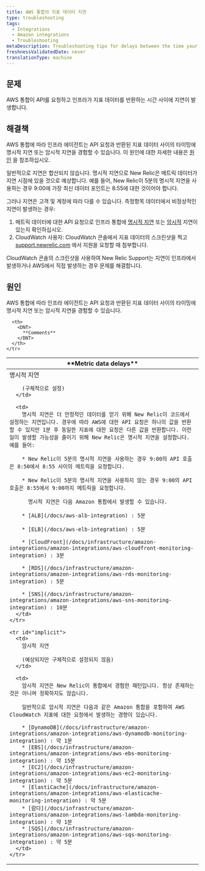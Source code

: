 ```yaml
---
title: AWS 통합의 지표 데이터 지연
type: troubleshooting
tags:
  - Integrations
  - Amazon integrations
  - Troubleshooting
metaDescription: Troubleshooting tips for delays between the time your AWS integration makes an API request and New Relic infrastructure monitoring returns the metric data.
freshnessValidatedDate: never
translationType: machine
---
```


## 문제

AWS 통합이 API를 요청하고 인프라가 지표 데이터를 반환하는 시간 사이에 지연이 발생합니다.

## 해결책

AWS 통합에 따라 인프라 에이전트는 API 요청과 반환된 지표 데이터 사이의 타이밍에 명시적 지연 또는 암시적 지연을 경험할 수 있습니다. 이 원인에 대한 자세한 내용은 [원인](#cause) 을 참조하십시오.

일반적으로 지연은 합산되지 않습니다. 명시적 지연으로 New Relic은 메트릭 데이터가 지연 시점에 있을 것으로 예상합니다. 예를 들어, New Relic이 5분의 명시적 지연을 사용하는 경우 9:00에 가장 최신 데이터 포인트는 8:55에 대한 것이어야 합니다.

그러나 지연은 고객 및 계정에 따라 다를 수 있습니다. 측정항목 데이터에서 비정상적인 지연이 발생하는 경우:

1. 메트릭 데이터에 대한 API 요청으로 인프라 통합에 [명시적 지연](#explicit) 또는 [암시적](#implicit) 지연이 있는지 확인하십시오.
2. CloudWatch 사용자: CloudWatch 콘솔에서 지표 데이터의 스크린샷을 찍고 [support.newrelic.com](https://support.newrelic.com/) 에서 지원을 요청할 때 첨부합니다.

CloudWatch 콘솔의 스크린샷을 사용하여 New Relic Support는 지연이 인프라에서 발생하거나 AWS에서 직접 발생하는 경우 문제를 해결합니다.

## 원인

AWS 통합에 따라 인프라 에이전트는 API 요청과 반환된 지표 데이터 사이의 타이밍에 명시적 지연 또는 암시적 지연을 경험할 수 있습니다.

<table>
  <thead>
    <tr>
      <th style={{ width: "200px" }}>
        <DNT>
          **Metric data delays**
        </DNT>
      </th>

      <th>
        <DNT>
          **Comments**
        </DNT>
      </th>
    </tr>
  </thead>

  <tbody>
    <tr id="explicit">
      <td>
        명시적 지연

        (구체적으로 설정)
      </td>

      <td>
        명시적 지연은 더 안정적인 데이터를 얻기 위해 New Relic이 코드에서 설정하는 지연입니다. 경우에 따라 AWS에 대한 API 요청은 하나의 값을 반환할 수 있지만 1분 후 동일한 지표에 대한 요청은 다른 값을 반환합니다. 이런 일이 발생할 가능성을 줄이기 위해 New Relic은 명시적 지연을 설정합니다. 예를 들어:

        * New Relic이 5분의 명시적 지연을 사용하는 경우 9:00의 API 호출은 8:50에서 8:55 사이의 메트릭을 요청합니다.

        * New Relic이 5분의 명시적 지연을 사용하지 않는 경우 9:00의 API 호출은 8:55에서 9:00까지 메트릭을 요청합니다.

          명시적 지연은 다음 Amazon 통합에서 발생할 수 있습니다.

        * [ALB](/docs/aws-alb-integration) : 5분

        * [ELB](/docs/aws-elb-integration) : 5분

        * [CloudFront](/docs/infrastructure/amazon-integrations/amazon-integrations/aws-cloudfront-monitoring-integration) : 3분

        * [RDS](/docs/infrastructure/amazon-integrations/amazon-integrations/aws-rds-monitoring-integration) : 5분

        * [SNS](/docs/infrastructure/amazon-integrations/amazon-integrations/aws-sns-monitoring-integration) : 10분
      </td>
    </tr>

    <tr id="implicit">
      <td>
        암시적 지연

        (예상되지만 구체적으로 설정되지 않음)
      </td>

      <td>
        암시적 지연은 New Relic이 통합에서 경험한 패턴입니다. 항상 존재하는 것은 아니며 정확하지도 않습니다.

        일반적으로 암시적 지연은 다음과 같은 Amazon 통합을 포함하여 AWS CloudWatch 지표에 대한 요청에서 발생하는 경향이 있습니다.

        * [DynamoDB](/docs/infrastructure/amazon-integrations/amazon-integrations/aws-dynamodb-monitoring-integration) : 약 1분
        * [EBS](/docs/infrastructure/amazon-integrations/amazon-integrations/aws-ebs-monitoring-integration) : 약 15분
        * [EC2](/docs/infrastructure/amazon-integrations/amazon-integrations/aws-ec2-monitoring-integration) : 약 5분
        * [ElastiCache](/docs/infrastructure/amazon-integrations/amazon-integrations/aws-elasticache-monitoring-integration) : 약 5분
        * [람다](/docs/infrastructure/amazon-integrations/amazon-integrations/aws-lambda-monitoring-integration) : 약 1분
        * [SQS](/docs/infrastructure/amazon-integrations/amazon-integrations/aws-sqs-monitoring-integration) : 약 5분
      </td>
    </tr>
  </tbody>
</table>